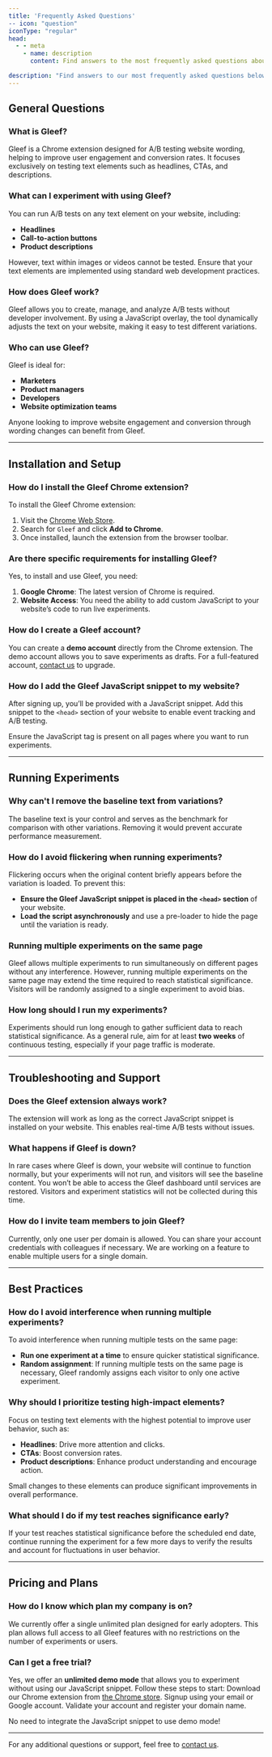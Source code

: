```yaml
---
title: 'Frequently Asked Questions'
-- icon: "question"
iconType: "regular"
head:
  - - meta
    - name: description
      content: Find answers to the most frequently asked questions about using Gleef for A/B testing. Our support team is ready to help if you need further assistance at support@gleef.eu.

description: "Find answers to our most frequently asked questions below. If you need further assistance, our support team is ready to help at support@gleef.eu."
---
```


## General Questions

### What is Gleef?
Gleef is a Chrome extension designed for A/B testing website wording, helping to improve user engagement and conversion rates. It focuses exclusively on testing text elements such as headlines, CTAs, and descriptions.

### What can I experiment with using Gleef?
You can run A/B tests on any text element on your website, including:
- **Headlines**
- **Call-to-action buttons**
- **Product descriptions**

However, text within images or videos cannot be tested. Ensure that your text elements are implemented using standard web development practices.

### How does Gleef work?
Gleef allows you to create, manage, and analyze A/B tests without developer involvement. By using a JavaScript overlay, the tool dynamically adjusts the text on your website, making it easy to test different variations.

### Who can use Gleef?
Gleef is ideal for:
- **Marketers**
- **Product managers**
- **Developers**
- **Website optimization teams**

Anyone looking to improve website engagement and conversion through wording changes can benefit from Gleef.

---

## Installation and Setup

### How do I install the Gleef Chrome extension?
To install the Gleef Chrome extension:
1. Visit the [Chrome Web Store](https://chromewebstore.google.com/detail/gleef-alpha/dhaimaljdicccaplppipfiikonpdgeelify/).
2. Search for `Gleef` and click **Add to Chrome**.
3. Once installed, launch the extension from the browser toolbar.

### Are there specific requirements for installing Gleef?
Yes, to install and use Gleef, you need:
1. **Google Chrome**: The latest version of Chrome is required.
2. **Website Access**: You need the ability to add custom JavaScript to your website’s code to run live experiments.

### How do I create a Gleef account?
You can create a **demo account** directly from the Chrome extension. The demo account allows you to save experiments as drafts. For a full-featured account, [contact us](mailto:support@gleef.eu) to upgrade.

### How do I add the Gleef JavaScript snippet to my website?
After signing up, you’ll be provided with a JavaScript snippet. Add this snippet to the `<head>` section of your website to enable event tracking and A/B testing.

<Info>Ensure the JavaScript tag is present on all pages where you want to run experiments.</Info>

---

## Running Experiments

### Why can't I remove the baseline text from variations?
The baseline text is your control and serves as the benchmark for comparison with other variations. Removing it would prevent accurate performance measurement.

### How do I avoid flickering when running experiments?
Flickering occurs when the original content briefly appears before the variation is loaded. To prevent this:
- **Ensure the Gleef JavaScript snippet is placed in the `<head>` section** of your website.
- **Load the script asynchronously** and use a pre-loader to hide the page until the variation is ready.

### Running multiple experiments on the same page
Gleef allows multiple experiments to run simultaneously on different pages without any interference. However, running multiple experiments on the same page may extend the time required to reach statistical significance. Visitors will be randomly assigned to a single experiment to avoid bias.

### How long should I run my experiments?
Experiments should run long enough to gather sufficient data to reach statistical significance. As a general rule, aim for at least **two weeks** of continuous testing, especially if your page traffic is moderate.

---

## Troubleshooting and Support

### Does the Gleef extension always work?
The extension will work as long as the correct JavaScript snippet is installed on your website. This enables real-time A/B tests without issues.

### What happens if Gleef is down?
In rare cases where Gleef is down, your website will continue to function normally, but your experiments will not run, and visitors will see the baseline content. You won’t be able to access the Gleef dashboard until services are restored. Visitors and experiment statistics will not be collected during this time.

### How do I invite team members to join Gleef?
Currently, only one user per domain is allowed. You can share your account credentials with colleagues if necessary. We are working on a feature to enable multiple users for a single domain.

---

## Best Practices

### How do I avoid interference when running multiple experiments?
To avoid interference when running multiple tests on the same page:
- **Run one experiment at a time** to ensure quicker statistical significance.
- **Random assignment**: If running multiple tests on the same page is necessary, Gleef randomly assigns each visitor to only one active experiment.

### Why should I prioritize testing high-impact elements?
Focus on testing text elements with the highest potential to improve user behavior, such as:
- **Headlines**: Drive more attention and clicks.
- **CTAs**: Boost conversion rates.
- **Product descriptions**: Enhance product understanding and encourage action.

Small changes to these elements can produce significant improvements in overall performance.

### What should I do if my test reaches significance early?
If your test reaches statistical significance before the scheduled end date, continue running the experiment for a few more days to verify the results and account for fluctuations in user behavior.

---

## Pricing and Plans

### How do I know which plan my company is on?
We currently offer a single unlimited plan designed for early adopters. This plan allows full access to all Gleef features with no restrictions on the number of experiments or users.

### Can I get a free trial?
Yes, we offer an **unlimited demo mode** that allows you to experiment without using our JavaScript snippet. Follow these steps to start:
<Steps>
  <Step title="Download our extension">
    Download our Chrome extension from [the Chrome store](http://get.gleef.eu).
  </Step>
  <Step title="Signup">
    Signup using your email or Google account.
  </Step>
  <Step title="Validate your account">
    Validate your account and register your domain name.
  </Step>
</Steps>

<Tip>No need to integrate the JavaScript snippet to use demo mode!</Tip>

---

For any additional questions or support, feel free to [contact us](mailto:support@gleef.eu).